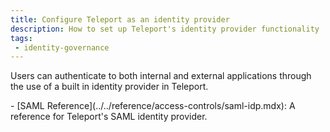 ```yaml
---
title: Configure Teleport as an identity provider
description: How to set up Teleport's identity provider functionality
tags:
 - identity-governance
---
```


Users can authenticate to both internal and external applications
through the use of a built in identity provider in Teleport.

<DocCardList />
- [SAML Reference](../../reference/access-controls/saml-idp.mdx): A reference for Teleport's SAML identity provider.
